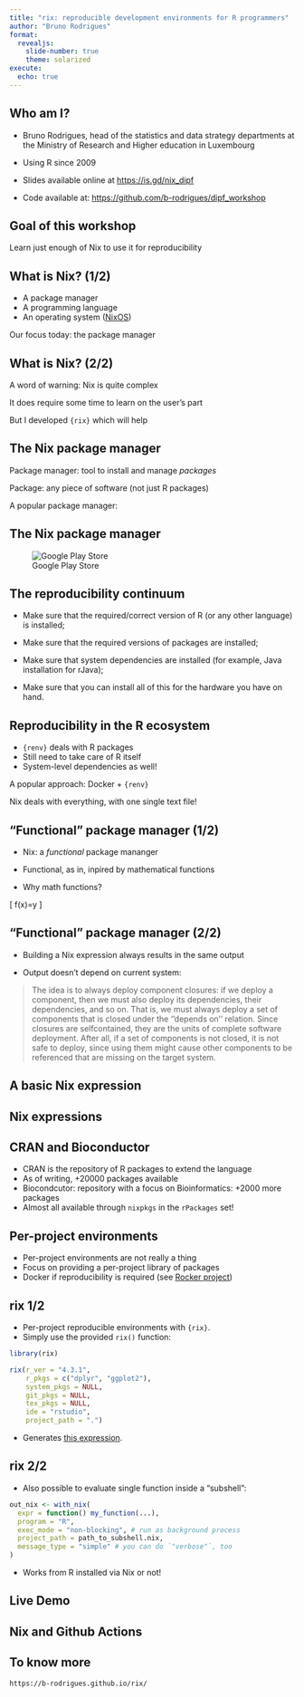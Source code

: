 ```yaml
---
title: "rix: reproducible development environments for R programmers"
author: "Bruno Rodrigues"
format:
  revealjs:
    slide-number: true
    theme: solarized
execute:
  echo: true
---
```


## Who am I?

- Bruno Rodrigues, head of the statistics and data strategy departments at the
 Ministry of Research and Higher education in Luxembourg

- Using R since 2009

- Slides available online at [https://is.gd/nix_dipf](https://is.gd/nix_dipf)

- Code available at: [https://github.com/b-rodrigues/dipf_workshop](https://github.com/b-rodrigues/dipf_workshop) 

## Goal of this workshop

Learn just enough of Nix to use it for reproducibility

## What is Nix? (1/2)

- A package manager
- A programming language
- An operating system ([NixOS](https://nixos.org/))

Our focus today: the package manager

## What is Nix? (2/2)

A word of warning: Nix is quite complex

It does require some time to learn on the user's part

But I developed `{rix}` which will help

## The Nix package manager

Package manager: tool to install and manage *packages*

Package: any piece of software (not just R packages)

A popular package manager:

## The Nix package manager

![Google Play Store](img/play_store.png)

## The reproducibility continuum

- Make sure that the required/correct version of R (or any other language) is
  installed;

- Make sure that the required versions of packages are installed;

- Make sure that system dependencies are installed (for example, 
  Java installation for rJava);

- Make sure that you can install all of this for the hardware you have on hand.

## Reproducibility in the R ecosystem

- `{renv}` deals with R packages
- Still need to take care of R itself
- System-level dependencies as well!

A popular approach: Docker + `{renv}`

Nix deals with everything, with one single text file!

## "Functional" package manager (1/2)

- Nix: a *functional* package mananger

- Functional, as in, inpired by mathematical functions

- Why math functions?

\[
f(x)=y
\]

## "Functional" package manager (2/2)

- Building a Nix expression always results in the same output 

- Output doesn't depend on current system: 

> The idea is to always deploy component closures: if we deploy a
> component, then we must also deploy its dependencies, their dependencies, and so on. That is, we must
> always deploy a set of components that is closed under
> the ''depends on'' relation. Since closures are selfcontained, they are the units of complete software
> deployment. After all, if a set of components is not
> closed, it is not safe to deploy, since using them might
> cause other components to be referenced that are missing on the target system.



## A basic Nix expression 

## Nix expressions

## CRAN and Bioconductor

- CRAN is the repository of R packages to extend the language
- As of writing, +20000 packages available
- Biocondcutor: repository with a focus on Bioinformatics: +2000 more packages
- Almost all available through `nixpkgs` in the `rPackages` set!

## Per-project environments

- Per-project environments are not really a thing
- Focus on providing a per-project library of packages
- Docker if reproducibility is required (see [Rocker project](https://rocker-project.org/))

## rix 1/2

- Per-project reproducible environments with `{rix}`.
- Simply use the provided `rix()` function:

```r
library(rix)

rix(r_ver = "4.3.1",
    r_pkgs = c("dplyr", "ggplot2"),
    system_pkgs = NULL,
    git_pkgs = NULL,
    tex_pkgs = NULL,
    ide = "rstudio",
    project_path = ".")
```

- Generates [this expression](https://raw.githubusercontent.com/b-rodrigues/fosdem2024_pres/master/shell.nix).


## rix 2/2

- Also possible to evaluate single function inside a "subshell":

```r
out_nix <- with_nix(
  expr = function() my_function(...),
  program = "R",
  exec_mode = "non-blocking", # run as background process
  project_path = path_to_subshell.nix,
  message_type = "simple" # you can do `"verbose"`, too
)
```

- Works from R installed via Nix or not!

## Live Demo

## Nix and Github Actions

## To know more

```
https://b-rodrigues.github.io/rix/
```
